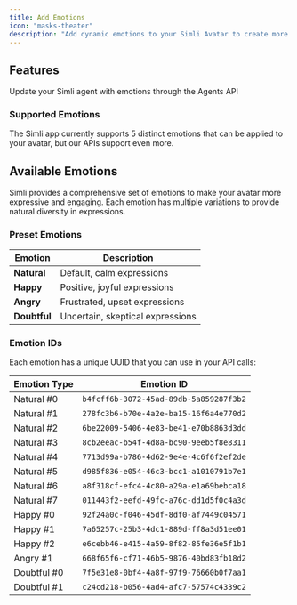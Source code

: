 ```yaml
---
title: Add Emotions
icon: "masks-theater"
description: "Add dynamic emotions to your Simli Avatar to create more engaging and expressive interactions. This feature is only available in [Simli Auto](/api-reference/simli-auto)."
---
```


## Features

<Card title="Simli Agents API" icon="code" href="/api-reference/endpoint/agent/agent-update">
  Update your Simli agent with emotions through the Agents API 
</Card>

### Supported Emotions
The Simli app currently supports 5 distinct emotions that can be applied to your avatar, but our APIs support even more. 

## Available Emotions

Simli provides a comprehensive set of emotions to make your avatar more expressive and engaging. Each emotion has multiple variations to provide natural diversity in expressions.

### Preset Emotions

| Emotion | Description | 
|---------|-------------|
| **Natural** | Default, calm expressions | 
| **Happy** | Positive, joyful expressions | 
| **Angry** | Frustrated, upset expressions | 
| **Doubtful** | Uncertain, skeptical expressions | 

### Emotion IDs

Each emotion has a unique UUID that you can use in your API calls:

| Emotion Type | Emotion ID |
|-------------|------------|
| Natural #0 | `b4fcff6b-3072-45ad-89db-5a859287f3b2` |
| Natural #1 | `278fc3b6-b70e-4a2e-ba15-16f6a4e770d2` |
| Natural #2 | `6be22009-5406-4e83-be41-e70b8863d3dd` |
| Natural #3 | `8cb2eeac-b54f-4d8a-bc90-9eeb5f8e8311` |
| Natural #4 | `7713d99a-b786-4d62-9e4e-4c6f6f2ef2de` |
| Natural #5 | `d985f836-e054-46c3-bcc1-a1010791b7e1` |
| Natural #6 | `a8f318cf-efc4-4c80-a29a-e1a69bebca18` |
| Natural #7 | `011443f2-eefd-49fc-a76c-dd1d5f0c4a3d` |
| Happy #0 | `92f24a0c-f046-45df-8df0-af7449c04571` |
| Happy #1 | `7a65257c-25b3-4dc1-889d-ff8a3d51ee01` |
| Happy #2 | `e6cebb46-e415-4a59-8f82-85fe36e5f1b1` |
| Angry #1 | `668f65f6-cf71-46b5-9876-40bd83fb18d2` |
| Doubtful #0 | `7f5e31e8-0bf4-4a8f-97f9-76660b0f7aa1` |
| Doubtful #1 | `c24cd218-b056-4ad4-afc7-57574c4339c2` |




